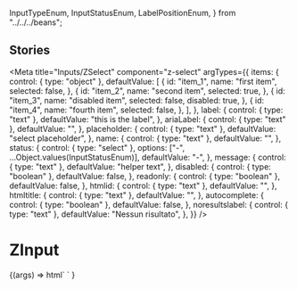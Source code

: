   InputTypeEnum,
  InputStatusEnum,
  LabelPositionEnum,
} from "../../../beans";

## Stories

<Meta
  title="Inputs/ZSelect"
  component="z-select"
  argTypes={{
    items: {
      control: { type: "object" },
      defaultValue: [
        {
          id: "item_1",
          name: "first item",
          selected: false,
        },
        {
          id: "item_2",
          name: "second item",
          selected: true,
        },
        {
          id: "item_3",
          name: "disabled item",
          selected: false,
          disabled: true,
        },
        {
          id: "item_4",
          name: "fourth item",
          selected: false,
        },
      ],
    },
    label: {
      control: { type: "text" },
      defaultValue: "this is the label",
    },
    ariaLabel: {
      control: { type: "text" },
      defaultValue: "",
    },
    placeholder: {
      control: { type: "text" },
      defaultValue: "select placeholder",
    },
    name: {
      control: { type: "text" },
      defaultValue: "",
    },
    status: {
      control: { type: "select" },
      options: ["-", ...Object.values(InputStatusEnum)],
      defaultValue: "-",
    },
    message: {
      control: { type: "text" },
      defaultValue: "helper text",
    },
    disabled: {
      control: { type: "boolean" },
      defaultValue: false,
    },
    readonly: {
      control: { type: "boolean" },
      defaultValue: false,
    },
    htmlid: {
      control: { type: "text" },
      defaultValue: "",
    },
    htmltitle: {
      control: { type: "text" },
      defaultValue: "",
    },
    autocomplete: {
      control: { type: "boolean" },
      defaultValue: false,
    },
    noresultslabel: {
      control: { type: "text" },
      defaultValue: "Nessun risultato",
    },
  }}
/>

# ZInput

<Canvas>
  <Story name="z-select">
    {(args) =>
      html`
        <z-select
          items=${JSON.stringify(args.items)}
          label=${args.label}
          aria-label=${args.ariaLabel}
          placeholder=${args.placeholder}
          name=${args.name}
          status=${args.status}
          message=${args.message}
          autocomplete=${args.autocomplete}
          noresultslabel=${args.noresultslabel}
          disabled=${args.disabled}
          readonly=${args.readonly}
          htmlid=${args.htmlid}
          htmltitle=${args.htmltitle}
        ></z-select>
      `
    }
  </Story>
</Canvas>

<ArgsTable of="z-select" />
